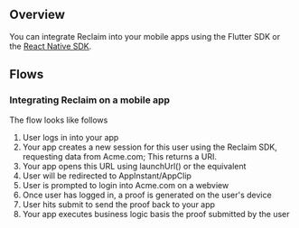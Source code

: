 ## Overview

You can integrate Reclaim into your mobile apps using the Flutter SDK or the [React Native SDK](/react-native).

## Flows

### Integrating Reclaim on a mobile app

The flow looks like follows

1. User logs in into your app
2. Your app creates a new session for this user using the Reclaim SDK, requesting data from Acme.com; This returns a URI.
3. Your app opens this URL using launchUrl() or the equivalent
4. User will be redirected to AppInstant/AppClip
5. User is prompted to login into Acme.com on a webview
6. Once user has logged in, a proof is generated on the user's device
7. User hits submit to send the proof back to your app
8. Your app executes business logic basis the proof submitted by the user
